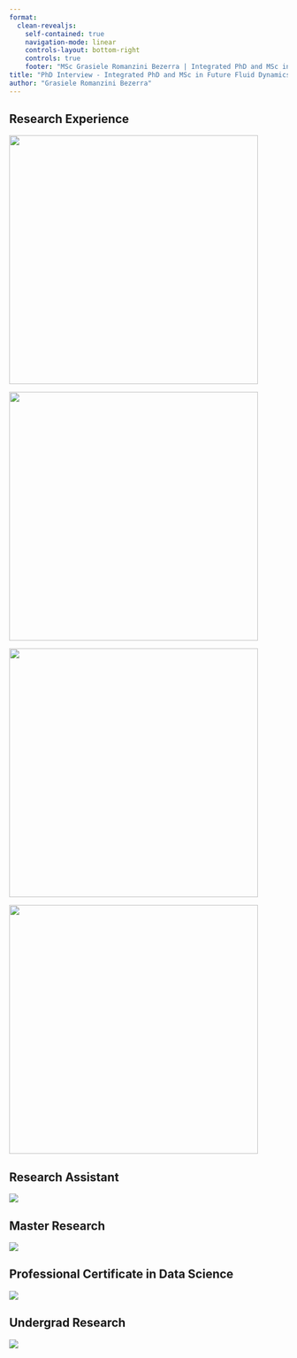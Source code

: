 ```yaml
---
format: 
  clean-revealjs:
    self-contained: true
    navigation-mode: linear
    controls-layout: bottom-right
    controls: true
    footer: "MSc Grasiele Romanzini Bezerra | Integrated PhD and MSc in Future Fluid Dynamics | [📋](#research-experience)"
title: "PhD Interview - Integrated PhD and MSc in Future Fluid Dynamics"
author: "Grasiele Romanzini Bezerra"
---
```


## Research Experience

<!--
Obs: Replace the images! You can also remove the image caption and increase the size of img.
-->

::: {layout-ncol=2}

[![](../assets/imgs/experience/headers/RA_header2.png){width="450"}](#research-assistant)

[![](../assets/imgs/experience/headers/MS_header2.png){width="450"}](#master-research)

:::

::: {layout-ncol=2}

[![](../assets/imgs/experience/headers/DS_header2.png){width="450"}](#professional-certificate-in-data-science)

[![](../assets/imgs/experience/headers/IC_header2.png){width="450"}](#undergrad-research)

:::

## Research Assistant

![](../assets/imgs/experience/RA/UoL_Summary.png)

## Master Research

![](../assets/imgs/experience/Masters/MS_chart.png)


## Professional Certificate in Data Science

![](../assets/imgs/experience/DS/DS_chart.png)

## Undergrad Research

![](../assets/imgs/experience/IC/IC_chart.png)